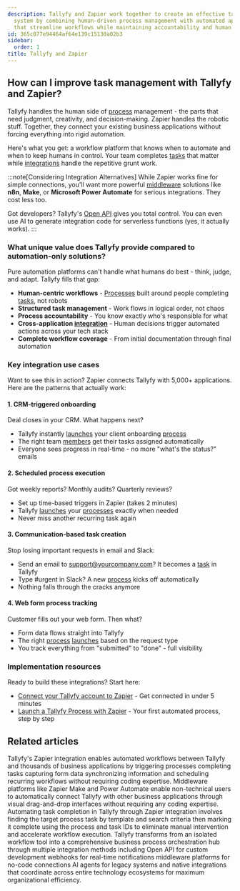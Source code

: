 ```yaml
---
description: Tallyfy and Zapier work together to create an effective task management
  system by combining human-driven process management with automated application connections
  that streamline workflows while maintaining accountability and human oversight.
id: 365c077e94464af64e139c15130a02b3
sidebar:
  order: 1
title: Tallyfy and Zapier
---
```


## How can I improve task management with Tallyfy and Zapier?

Tallyfy handles the human side of [process](/products/pro/tracking-and-tasks/processes/) management - the parts that need judgment, creativity, and decision-making. Zapier handles the robotic stuff. Together, they connect your existing business applications without forcing everything into rigid automation.

Here's what you get: a workflow platform that knows when to automate and when to keep humans in control. Your team completes [tasks](/products/pro/tracking-and-tasks/tasks/) that matter while [integrations](/products/pro/integrations/) handle the repetitive grunt work.

:::note[Considering Integration Alternatives]
While Zapier works fine for simple connections, you'll want more powerful [middleware](/products/pro/integrations/middleware/) solutions like **n8n**, **Make**, or **Microsoft Power Automate** for serious integrations. They cost less too.

Got developers? Tallyfy's [Open API](/products/pro/integrations/open-api/) gives you total control. You can even use AI to generate integration code for serverless functions (yes, it actually works).
:::

### What unique value does Tallyfy provide compared to automation-only solutions?

Pure automation platforms can't handle what humans do best - think, judge, and adapt. Tallyfy fills that gap:

- **Human-centric workflows** - [Processes](/products/pro/tracking-and-tasks/processes/) built around people completing [tasks](/products/pro/tracking-and-tasks/tasks/), not robots
- **Structured task management** - Work flows in logical order, not chaos
- **Process accountability** - You know exactly who's responsible for what
- **Cross-application [integration](/products/pro/integrations/)** - Human decisions trigger automated actions across your tech stack
- **Complete workflow coverage** - From initial documentation through final automation

### Key integration use cases

Want to see this in action? Zapier connects Tallyfy with 5,000+ applications. Here are the patterns that actually work:

#### 1. CRM-triggered onboarding

Deal closes in your CRM. What happens next?
- Tallyfy instantly [launches](/products/pro/launching/) your client onboarding [process](/products/pro/tracking-and-tasks/processes/)
- The right team [members](/products/pro/documenting/members/) get their tasks assigned automatically
- Everyone sees progress in real-time - no more "what's the status?" emails

#### 2. Scheduled process execution

Got weekly reports? Monthly audits? Quarterly reviews?
- Set up time-based triggers in Zapier (takes 2 minutes)
- Tallyfy [launches](/products/pro/launching/) your [processes](/products/pro/tracking-and-tasks/processes/) exactly when needed
- Never miss another recurring task again

#### 3. Communication-based task creation

Stop losing important requests in email and Slack:
- Send an email to support@yourcompany.com? It becomes a [task](/products/pro/tracking-and-tasks/tasks/) in Tallyfy
- Type #urgent in Slack? A new [process](/products/pro/tracking-and-tasks/processes/) kicks off automatically
- Nothing falls through the cracks anymore

#### 4. Web form process tracking

Customer fills out your web form. Then what?
- Form data flows straight into Tallyfy
- The right [process](/products/pro/tracking-and-tasks/processes/) [launches](/products/pro/launching/) based on the request type
- You track everything from "submitted" to "done" - full visibility

### Implementation resources

Ready to build these integrations? Start here:

- [Connect your Tallyfy account to Zapier](/products/pro/integrations/middleware/zapier/how-to-connect-your-tallyfy-account-to-zapier/) - Get connected in under 5 minutes
- [Launch a Tallyfy Process with Zapier](/products/pro/integrations/middleware/zapier/how-to-customize-your-tallyfy-zap-for-launch-process/) - Your first automated process, step by step


## Related articles
<CardGrid>
<LinkTitleCard header="<b>Middleware > Zapier</b>" href="/products/pro/integrations/middleware/zapier/" > Tallyfy's Zapier integration enables automated workflows between Tallyfy and thousands of business applications by triggering processes completing tasks capturing form data synchronizing information and scheduling recurring workflows without requiring coding expertise. </LinkTitleCard>
<LinkTitleCard header="<b>Integrations > Middleware</b>" href="/products/pro/integrations/middleware/" > Middleware platforms like Zapier Make and Power Automate enable non-technical users to automatically connect Tallyfy with other business applications through visual drag-and-drop interfaces without requiring any coding expertise. </LinkTitleCard>
<LinkTitleCard header="<b>Zapier > Automate tasks in Tallyfy using zaps</b>" href="/products/pro/integrations/middleware/zapier/how-to-automate-tasks-in-tallyfy-using-zaps/" > Automating task completion in Tallyfy through Zapier integration involves finding the target process task by template and search criteria then marking it complete using the process and task IDs to eliminate manual intervention and accelerate workflow execution. </LinkTitleCard>
<LinkTitleCard header="<b>Pro > Integrations</b>" href="/products/pro/integrations/" > Tallyfy transforms from an isolated workflow tool into a comprehensive business process orchestration hub through multiple integration methods including Open API for custom development webhooks for real-time notifications middleware platforms for no-code connections AI agents for legacy systems and native integrations that coordinate across entire technology ecosystems for maximum organizational efficiency. </LinkTitleCard>
</CardGrid>
